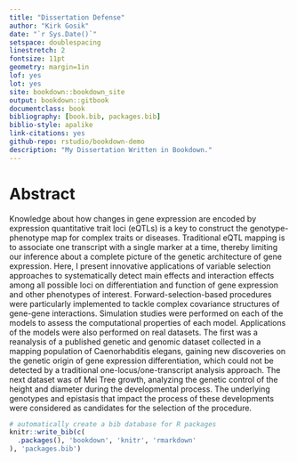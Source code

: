 --- 
title: "Dissertation Defense"
author: "Kirk Gosik"
date: "`r Sys.Date()`"
setspace: doublespacing
linestretch: 2
fontsize: 11pt
geometry: margin=1in
lof: yes
lot: yes
site: bookdown::bookdown_site
output: bookdown::gitbook
documentclass: book
bibliography: [book.bib, packages.bib]
biblio-style: apalike
link-citations: yes
github-repo: rstudio/bookdown-demo
description: "My Dissertation Written in Bookdown."
---

# Abstract {-}

Knowledge about how changes in gene expression are encoded by expression quantitative trait loci (eQTLs) is a key to construct the genotype-phenotype map for complex traits or diseases. Traditional eQTL mapping is to associate one transcript with a single marker at a time, thereby limiting our inference about a complete picture of the genetic architecture of gene expression. Here, I present innovative applications of variable selection approaches to systematically detect main effects and interaction effects among all possible loci on differentiation and function of gene expression and other phenotypes of interest. Forward-selection-based procedures were particularly implemented to tackle complex covariance structures of gene-gene interactions. Simulation studies were performed on each of the models to assess the computational properties of each model.  Applications of the models were also performed on real datasets.  The first was a reanalysis of a published genetic and genomic dataset collected in a mapping population of Caenorhabditis elegans, gaining new discoveries on the genetic origin of gene expression differentiation, which could not be detected by a traditional one-locus/one-transcript analysis approach.  The next dataset was of Mei Tree growth, analyzing the genetic control of the height and diameter during the developmental process.  The underlying genotypes and epistasis that impact the process of these developments were considered as candidates for the selection of the procedure.  




```{r include=FALSE}
# automatically create a bib database for R packages
knitr::write_bib(c(
  .packages(), 'bookdown', 'knitr', 'rmarkdown'
), 'packages.bib')
```
